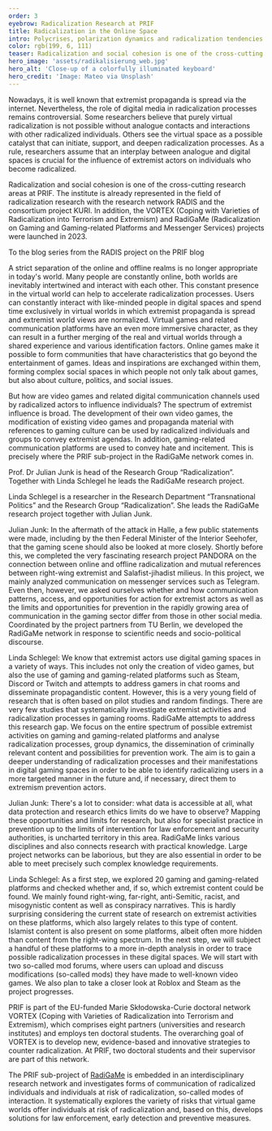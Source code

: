 ```yaml
---
order: 3
eyebrow: Radicalization Research at PRIF
title: Radicalization in the Online Space
intro: Polycrises, polarization dynamics and radicalization tendencies go hand in hand. Whether it is the Covid-19 pandemic, the war in Ukraine or the war in Gaza – extremist actors seize on these issues and instrumentalize them. Socio-political events are processed in propagandistic material and thus reinforce radicalization dynamics. Virtual worlds are playing an increasingly important role here, as connectivity and reach are increased by Net 2.0. Online radicalization is one of the fields of radicalization research at PRIF, an area that was further expanded in 2023 with the launch of the VORTEX and RadiGaMe projects. 
color: rgb(199, 6, 111)
teaser: Radicalization and social cohesion is one of the cross-cutting areas of research at PRIF. A new research alliance examines the role virtual worlds play in this context.
hero_image: 'assets/radikalisierung_web.jpg'
hero_alt: 'Close-up of a colorfully illuminated keyboard'
hero_credit: 'Image: Mateo via Unsplash'
---
```


<Leadin>Nowadays, it is well known </Leadin> that extremist propaganda is spread via the internet. Nevertheless, the role of digital media in radicalization processes remains controversial. Some researchers believe that purely virtual radicalization is not possible without analogue contacts and interactions with other radicalized individuals. Others see the virtual space as a possible catalyst that can initiate, support, and deepen radicalization processes. As a rule, researchers assume that an interplay between analogue and digital spaces is crucial for the influence of extremist actors on individuals who become radicalized.

<Callout eyebrow="Infobox" title="Research on radicalization and social cohesion" expandable={false}>

Radicalization and social cohesion is one of the cross-cutting research areas at PRIF. The institute is already represented in the field of radicalization research with the research network  RADIS and the consortium project KURI. In addition, the VORTEX (Coping with Varieties of Radicalization into Terrorism and Extremism) and RadiGaMe (Radicalization on Gaming and Gaming-related Platforms and Messenger Services) projects were launched in 2023.

</Callout>

<CallToAction url="https://blog.prif.org/reihen/radis-blogserie-debatten-zu-islamistischem-extremismus/">

To the blog series from the RADIS project on the PRIF blog

</CallToAction>

A strict separation of the online and offline realms is no longer appropriate in today's world. Many people are constantly online, both worlds are inevitably intertwined and interact with each other. This constant presence in the virtual world can help to accelerate radicalization processes. Users can constantly interact with like-minded people in digital spaces and spend time exclusively in virtual worlds in which extremist propaganda is spread and extremist world views are normalized. Virtual games and related communication platforms have an even more immersive character, as they can result in a further merging of the real and virtual worlds through a shared experience and various identification factors. Online games make it possible to form communities that have characteristics that go beyond the entertainment of games. Ideas and inspirations are exchanged within them, forming complex social spaces in which people not only talk about games, but also about culture, politics, and social issues.

But how are video games and related digital communication channels used by radicalized actors to influence individuals? The spectrum of extremist influence is broad. The development of their own video games, the modification of existing video games and propaganda material with references to gaming culture can be used by radicalized individuals and groups to convey extremist agendas. In addition, gaming-related communication platforms are used to convey hate and incitement. This is precisely where the PRIF sub-project in the RadiGaMe network comes in.

<Interview title="Interview with Linda Schlegel and Julian Junk">

<InterviewParticipant name="Julian Junk" image="assets/Julian_pink_web.jpg" >

Prof. Dr Julian Junk is head of the Research Group “Radicalization”. Together with Linda Schlegel he leads the RadiGaMe research project.

</InterviewParticipant>

<InterviewParticipant name="Linda Schlegel" image="assets/Linda_web.jpg" >

Linda Schlegel is a researcher in the Research Department “Transnational Politics” and the Research Group “Radicalization”. She leads the RadiGaMe research project together with Julian Junk.

</InterviewParticipant>

<InterviewQuestion q="So far, the RadiGaMe project is a novelty. How did the project come about?">

Julian Junk: In the aftermath of the attack in Halle, a few public statements were made, including by the then Federal Minister of the Interior Seehofer, that the gaming scene should also be looked at more closely. Shortly before this, we completed the very fascinating research project PANDORA on the connection between online and offline radicalization and mutual references between right-wing extremist and Salafist-jihadist milieus. In this project, we mainly analyzed communication on messenger services such as Telegram. Even then, however, we asked ourselves whether and how communication patterns, access, and opportunities for action for extremist actors as well as the limits and opportunities for prevention in the rapidly growing area of communication in the gaming sector differ from those in other social media. Coordinated by the project partners from TU Berlin, we developed the RadiGaMe network in response to scientific needs and socio-political discourse.

</InterviewQuestion>

<InterviewQuestion q="Why is it important to examine virtual gaming rooms specifically for extremist influences? What are the goals of RadiGaMe?">

Linda Schlegel: We know that extremist actors use digital gaming spaces in a variety of ways. This includes not only the creation of video games, but also the use of gaming and gaming-related platforms such as Steam, Discord or Twitch and attempts to address gamers in chat rooms and disseminate propagandistic content. However, this is a very young field of research that is often based on pilot studies and random findings. There are very few studies that systematically investigate extremist activities and radicalization processes in gaming rooms. RadiGaMe attempts to address this research gap. We focus on the entire spectrum of possible extremist activities on gaming and gaming-related platforms and analyse radicalization processes, group dynamics, the dissemination of criminally relevant content and possibilities for prevention work. The aim is to gain a deeper understanding of radicalization processes and their manifestations in digital gaming spaces in order to be able to identify radicalizing users in a more targeted manner in the future and, if necessary, direct them to extremism prevention actors.

</InterviewQuestion>

<InterviewQuestion q="What challenges does such research face?">

Julian Junk: There's a lot to consider: what data is accessible at all, what data protection and research ethics limits do we have to observe? Mapping these opportunities and limits for research, but also for specialist practice in prevention up to the limits of intervention for law enforcement and security authorities, is uncharted territory in this area. RadiGaMe links various disciplines and also connects research with practical knowledge. Large project networks can be laborious, but they are also essential in order to be able to meet precisely such complex knowledge requirements.

</InterviewQuestion>

<InterviewQuestion q="Are there already initial exploration results and what happens next?">

Linda Schlegel: As a first step, we explored 20 gaming and gaming-related platforms and checked whether and, if so, which extremist content could be found. We mainly found right-wing, far-right, anti-Semitic, racist, and misogynistic content as well as conspiracy narratives. This is hardly surprising considering the current state of research on extremist activities on these platforms, which also largely relates to this type of content. Islamist content is also present on some platforms, albeit often more hidden than content from the right-wing spectrum. In the next step, we will subject a handful of these platforms to a more in-depth analysis in order to trace possible radicalization processes in these digital spaces. We will start with two so-called mod forums, where users can upload and discuss modifications (so-called mods) they have made to well-known video games. We also plan to take a closer look at Roblox and Steam as the project progresses.

</InterviewQuestion>

</Interview>

<Callout eyebrow="Infobox" title="New Projects in the Research Group Radicalization" expandable={false}>

PRIF is part of the EU-funded Marie Skłodowska-Curie doctoral network VORTEX (Coping with Varieties of Radicalization into Terrorism and Extremism), which comprises eight partners (universities and research institutes) and employs ten doctoral students. The overarching goal of VORTEX is to develop new, evidence-based and innovative strategies to counter radicalization. At PRIF, two doctoral students and their supervisor are part of this network.

The PRIF sub-project of [RadiGaMe](https://www.radigame.de/) is embedded in an interdisciplinary research network and investigates forms of communication of radicalized individuals and individuals at risk of radicalization, so-called modes of interaction. It systematically explores the variety of risks that virtual game worlds offer individuals at risk of radicalization and, based on this, develops solutions for law enforcement, early detection and preventive measures.
</Callout>
